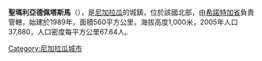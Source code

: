 '''聖瑪利亞德佩塔斯馬'''（{{lang-es|Santa María de Pantasma}}），是[[尼加拉瓜|尼加拉瓜]]的城鎮，位於該國北部，由[[希諾特加省|希諾特加省]]負責管轄，始建於1989年，面積560平方公里，海拔高度1,000米，2005年人口37,880，人口密度每平方公里67.64人。

{{Coord|13|10|12|N|85|51|0|W|source:itwiki_region:NI|display=title}}

{{Nicaragua-geo-stub}}
[[Category:尼加拉瓜城市|Category:尼加拉瓜城市]]